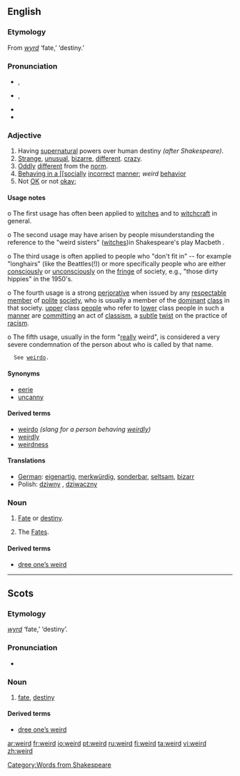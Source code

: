 {{was wotd|2007|March|5}}
==English==

===Etymology===
From {{OE.}} ''[[wyrd]]'' ‘fate,’ ‘destiny.’

===Pronunciation===
*{{italbrac|[[RP]]}} {{IPA|/wɪəd/}}, {{SAMPA|/wI@d/}}
*{{italbrac|US}} {{IPA|/wiɚd/ ''or'' /wɪɚd/}}, {{SAMPA|/wi@rd/}}
*{{audio|en-us-weird.ogg|Audio (US)}}
*{{rhymes|ɪə(r)d}}

===Adjective===
{{en-adj|er}}

# Having [[supernatural]] powers over human destiny ''(after Shakespeare)''.
# [[strange|Strange]], [[unusual]], [[bizarre]], [[different]]. [[crazy]].
# [[Oddly]] [[different]] from the [[norm]].
# [[Behaving in a [[socially]] [[incorrect ]] [[manner]]; ''weird'' [[behavior]]
# Not [[OK]] or not [[okay]]; 

====Usage notes====
o  The first usage has often been applied to [[witches]] and to [[witchcraft]] in general.

o  The second usage may have arisen by people misunderstanding the reference to the "weird sisters" ([[witches]])in Shakespeare's play Macbeth {{fact}}.

o  The third usage is often applied to people who "don't fit in" -- for example "longhairs"
(like the Beattles(!)) or more specifically people who are either [[consciously]] or [[unconsciously]] on the [[fringe]] of society, e.g., "those dirty hippies" in the 1950's.

o  The fourth usage is a strong [[perjorative]] when issued by any [[respectable]] [[member]] of [[polite]] [[society]], who is usually a member of the [[dominant]] [[class]] in that society.
[[Upper|upper]] class [[people]] who refer to [[lower]] class people in such a [[manner]] are
[[committing]] an act of [[classism]], a [[subtle]] [[twist]] on the practice of [[racism]].

o  The fifth usage, usually in the form "[[Really|really]] weird", is considered a very severe condemnation of the person about who is called by that name.
   See [[weirdo]].

====Synonyms====
*[[eerie]]
*[[uncanny]]

====Derived terms====
*[[weirdo]] ''(slang for a person behaving [[weirdly]])''
*[[weirdly]]
*[[weirdness]]

====Translations====
{{trans-top|weird}}
*[[German]]: [[eigenartig]], [[merkwürdig]], [[sonderbar]], [[seltsam]], [[bizarr]]
*Polish: [[dziwny]] {{m}}, [[dziwaczny]] {{m}}
{{trans-mid}}
{{trans-bottom}}

===Noun===
{{en-noun}}

# {{context|archaic|except in Scots}} [[fate|Fate]] or [[destiny]].
# {{context|archaic|in plural}} The [[Fates]].

====Derived terms====
*[[dree one’s weird]]

[[Category:Words from Shakespeare]]

----

==Scots==

===Etymology===
{{OE.|sco}} ''[[wyrd]]'' ‘fate,’ ‘destiny’.

===Pronunciation===
*{{IPA|/wird/}}

===Noun===
{{sco-noun}}

# [[fate]], [[destiny]]

====Derived terms====
*[[dree one’s weird]]

[[ar:weird]]
[[fr:weird]]
[[io:weird]]
[[pt:weird]]
[[ru:weird]]
[[fi:weird]]
[[ta:weird]]
[[vi:weird]]
[[zh:weird]]